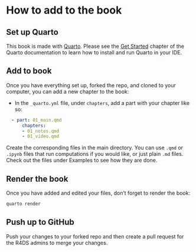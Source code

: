 # How to add to the book {.unnumbered}

## Set up Quarto

This book is made with [Quarto](https://quarto.org/). Please see the [Get Started](https://quarto.org/docs/get-started/) chapter of the Quarto documentation to learn how to install and run Quarto in your IDE.

## Add to book

Once you have everything set up, forked the repo, and cloned to your computer, you can add a new chapter to the book:

- In the `_quarto.yml` file, under `chapters`, add a part with your chapter like so:

``` yml
  - part: 01_main.qmd
      chapters: 
      - 01_notes.qmd
      - 01_video.qmd
```

Create the corresponding files in the main directory. You can use `.qmd` or `.ipynb` files that run computations if you would like, or just plain `.md` files. Check out the files under Examples to see how they are done.

## Render the book

Once you have added and edited your files, don't forget to render the book:

``` bash
quarto render
```

## Push up to GitHub

Push your changes to your forked repo and then create a pull request for the R4DS admins to merge your changes.
